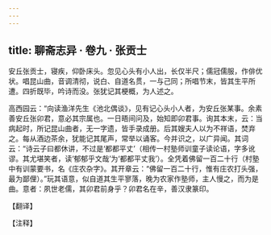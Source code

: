 ```yaml
---
---
---
```

title: 聊斋志异 · 卷九 · 张贡士
---

安丘张贡士，寝疾，仰卧床头。忽见心头有小人出，长仅半尺；儒冠儒服，作俳优状。唱昆山曲，音调清彻，说白、自道名贯，一与己同；所唱节末，皆其生平所遭。四折既毕，吟诗而没。张犹记其梗概，为人述之。

高西园云：“向读渔洋先生《池北偶谈》，见有记心头小人者，为安丘张某事。余素善安丘张卯君，意必其宗属也。一日晤间问及，始知即卯君事。询其本末，云：当病起时，所记昆山曲者，无一字遗，皆手录成册。后其嫂夫人以为不祥语，焚弃之。每从酒边茶余，犹能记其尾声，常举以诵客。今并识之，以广异闻。其词云：“诗云子曰都休讲，不过是‘都都平丈’（相传一村塾师训童子读论语，字多讹谬。其尤堪笑者，读‘郁郁乎文哉’为‘都都平丈我’）。全凭着佛留一百二十行（村塾中有训蒙要书，名《庄农杂字》。其开章云：“佛留一百二十行，惟有庄农打头强，最为鄙俚）。”玩其语意，似自道其生平寥落，晚为农家作塾师，主人慢之，而为是曲。意者：夙世老儒，其卯君前身乎？卯君名在辛，善汉隶篆印。

【翻译】

【注释】

